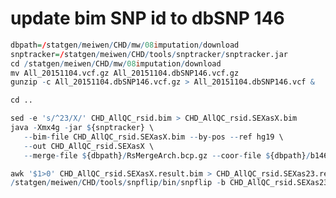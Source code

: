 # update bim SNP id to dbSNP 146

```r

dbpath=/statgen/meiwen/CHD/mw/08imputation/download
snptracker=/statgen/meiwen/CHD/tools/snptracker/snptracker.jar
cd /statgen/meiwen/CHD/mw/08imputation/download
mv All_20151104.vcf.gz All_20151104.dbSNP146.vcf.gz
gunzip -c All_20151104.dbSNP146.vcf.gz > All_20151104.dbSNP146.vcf &

cd ..

sed -e 's/^23/X/' CHD_AllQC_rsid.bim > CHD_AllQC_rsid.SEXasX.bim
java -Xmx4g -jar ${snptracker} \
   --bim-file CHD_AllQC_rsid.SEXasX.bim --by-pos --ref hg19 \
   --out CHD_AllQC_rsid.SEXasX \
   --merge-file ${dbpath}/RsMergeArch.bcp.gz --coor-file ${dbpath}/b146_SNPChrPosOnRef_105.bcp.gz --hist-file ${dbpath}/SNPHistory.bcp.gz 2>&1 > snptrack.log

awk '$1>0' CHD_AllQC_rsid.SEXasX.result.bim > CHD_AllQC_rsid.SEXas23.result.bim
/statgen/meiwen/CHD/tools/snpflip/bin/snpflip -b CHD_AllQC_rsid.SEXas23.result.bim -f $dbpath/human_g1k_v37.fasta -o CHD_AllQC_rsid.SEXas23.result.snpflip_output 

```
